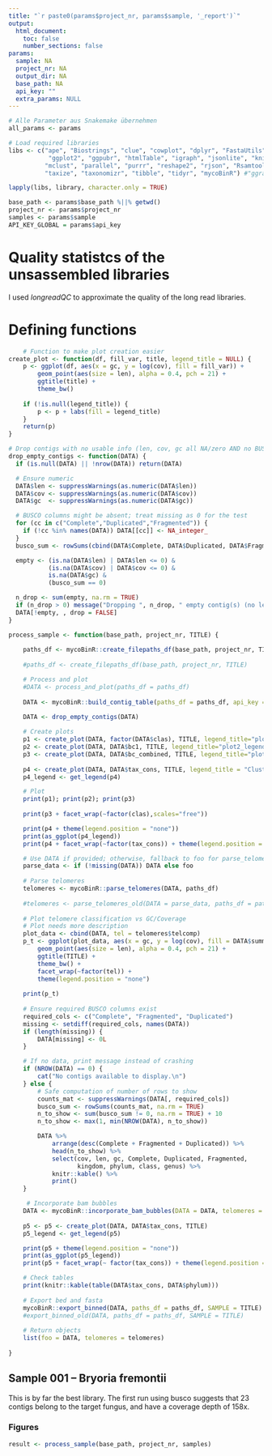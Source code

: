 ```yaml
---
title: "`r paste0(params$project_nr, params$sample, '_report')`"
output:
  html_document:
    toc: false
    number_sections: false
params:
  sample: NA
  project_nr: NA
  output_dir: NA
  base_path: NA
  api_key: ""
  extra_params: NULL
---
```


```r
# Alle Parameter aus Snakemake übernehmen
all_params <- params

# Load required libraries
libs <- c("ape", "Biostrings", "clue", "cowplot", "dplyr", "FastaUtils",
           "ggplot2", "ggpubr", "htmlTable", "igraph", "jsonlite", "knitr",
          "mclust", "parallel", "purrr", "reshape2", "rjson", "Rsamtools", "stargazer",
          "taxize", "taxonomizr", "tibble", "tidyr", "mycoBinR") #"ggraph",

lapply(libs, library, character.only = TRUE)

base_path <- params$base_path %||% getwd()
project_nr <- params$project_nr
samples <- params$sample
API_KEY_GLOBAL = params$api_key
```


# Quality statistcs of the unsassembled libraries

I used *longreadQC* to approximate the quality of the long read libraries.



# Defining functions
```r
    # Function to make plot creation easier
create_plot <- function(df, fill_var, title, legend_title = NULL) {
    p <- ggplot(df, aes(x = gc, y = log(cov), fill = fill_var)) +
        geom_point(aes(size = len), alpha = 0.4, pch = 21) +
        ggtitle(title) +
        theme_bw()
        
    if (!is.null(legend_title)) {
        p <- p + labs(fill = legend_title)
    }
    return(p)
}

# Drop contigs with no usable info (len, cov, gc all NA/zero AND no BUSCO counts)
drop_empty_contigs <- function(DATA) {
  if (is.null(DATA) || !nrow(DATA)) return(DATA)

  # Ensure numeric
  DATA$len <- suppressWarnings(as.numeric(DATA$len))
  DATA$cov <- suppressWarnings(as.numeric(DATA$cov))
  DATA$gc  <- suppressWarnings(as.numeric(DATA$gc))

  # BUSCO columns might be absent; treat missing as 0 for the test
  for (cc in c("Complete","Duplicated","Fragmented")) {
    if (!cc %in% names(DATA)) DATA[[cc]] <- NA_integer_
  }
  busco_sum <- rowSums(cbind(DATA$Complete, DATA$Duplicated, DATA$Fragmented), na.rm = TRUE)

  empty <- (is.na(DATA$len) | DATA$len <= 0) &
           (is.na(DATA$cov) | DATA$cov <= 0) &
           is.na(DATA$gc) &
           (busco_sum == 0)

  n_drop <- sum(empty, na.rm = TRUE)
  if (n_drop > 0) message("Dropping ", n_drop, " empty contig(s) (no len/cov/gc and no BUSCO).")
  DATA[!empty, , drop = FALSE]
}
```

```r
process_sample <- function(base_path, project_nr, TITLE) {
    
    paths_df <- mycoBinR::create_filepaths_df(base_path, project_nr, TITLE)
    
    #paths_df <- create_filepaths_df(base_path, project_nr, TITLE)

    # Process and plot
    #DATA <- process_and_plot(paths_df = paths_df)
    
    DATA <- mycoBinR::build_contig_table(paths_df = paths_df, api_key = API_KEY_GLOBAL)

    DATA <- drop_empty_contigs(DATA)
    
    # Create plots
    p1 <- create_plot(DATA, factor(DATA$clas), TITLE, legend_title="plot1_legend")
    p2 <- create_plot(DATA, DATA$bc1, TITLE, legend_title="plot2_legend")
    p3 <- create_plot(DATA, DATA$bc_combined, TITLE, legend_title="plot3_legend")
        
    p4 <- create_plot(DATA, DATA$tax_cons, TITLE, legend_title = "Cluster")
    p4_legend <- get_legend(p4)

    # Plot
    print(p1); print(p2); print(p3)
    
    print(p3 + facet_wrap(~factor(clas),scales="free"))

    print(p4 + theme(legend.position = "none"))
    print(as_ggplot(p4_legend))
    print(p4 + facet_wrap(~factor(tax_cons)) + theme(legend.position = "none"))

    # Use DATA if provided; otherwise, fallback to foo for parse_telomeres
    parse_data <- if (!missing(DATA)) DATA else foo
    
    # Parse telomeres
    telomeres <- mycoBinR::parse_telomeres(DATA, paths_df)
  
    #telomeres <- parse_telomeres_old(DATA = parse_data, paths_df = paths_df)
    
    # Plot telomere classification vs GC/Coverage
    # Plot needs more description
    plot_data <- cbind(DATA, tel = telomeres$telcomp)
    p_t <- ggplot(plot_data, aes(x = gc, y = log(cov), fill = DATA$summ_class)) +
        geom_point(aes(size = len), alpha = 0.4, pch = 21) +
        ggtitle(TITLE) +
        theme_bw() +
        facet_wrap(~factor(tel)) +
        theme(legend.position = "none")
    
    print(p_t)
    
    # Ensure required BUSCO columns exist
    required_cols <- c("Complete", "Fragmented", "Duplicated")
    missing <- setdiff(required_cols, names(DATA))
    if (length(missing)) {
        DATA[missing] <- 0L
    }

    # If no data, print message instead of crashing
    if (NROW(DATA) == 0) {
        cat("No contigs available to display.\n")
    } else {
        # Safe computation of number of rows to show
        counts_mat <- suppressWarnings(DATA[, required_cols])
        busco_sum <- rowSums(counts_mat, na.rm = TRUE)
        n_to_show <- sum(busco_sum != 0, na.rm = TRUE) + 10
        n_to_show <- max(1, min(NROW(DATA), n_to_show))

        DATA %>%
            arrange(desc(Complete + Fragmented + Duplicated)) %>%
            head(n_to_show) %>%
            select(cov, len, gc, Complete, Duplicated, Fragmented,
                   kingdom, phylum, class, genus) %>%
            knitr::kable() %>%
            print()
    }

     # Incorporate bam bubbles
    DATA <- mycoBinR::incorporate_bam_bubbles(DATA = DATA, telomeres = telomeres, paths_df = paths_df)
  
    p5 <- p5 <- create_plot(DATA, DATA$tax_cons, TITLE)
    p5_legend <- get_legend(p5)

    print(p5 + theme(legend.position = "none"))
    print(as_ggplot(p5_legend))
    print(p5 + facet_wrap(~ factor(tax_cons)) + theme(legend.position = "none"))

    # Check tables
    print(knitr::kable(table(DATA$tax_cons, DATA$phylum)))
    
    # Export bed and fasta
    mycoBinR::export_binned(DATA, paths_df = paths_df, SAMPLE = TITLE) 
    #export_binned_old(DATA, paths_df = paths_df, SAMPLE = TITLE) 
    
    # Return objects
    list(foo = DATA, telomeres = telomeres)
    
}
```
## Sample 001 – Bryoria fremontii


This is by far the best library. The first run using busco suggests that 23 contigs belong to the target fungus, and have a coverage depth  of 158x.


### Figures

```r
result <- process_sample(base_path, project_nr, samples)
```

